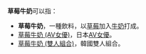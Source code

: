 '''草莓牛奶'''可以指：
* '''草莓牛奶'''，一種飲料，以[[草莓|草莓]]加入[[牛奶|牛奶]]打成。
* [[草莓牛奶_(AV女優)|草莓牛奶 (AV女優)]]，日本[[AV女優|AV女優]]。
* [[草莓牛奶_(雙人組合)|草莓牛奶 (雙人組合)]]，韓國雙人組合。
{{disambig|Cat=四字消歧义}}
